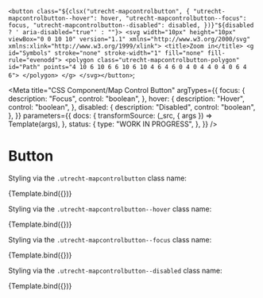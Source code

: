 <!--
@license EUPL-1.2
Copyright (c) 2021 Gemeente Utrecht
Copyright (c) 2021 Robbert Broersma
-->



  `<button class="${clsx("utrecht-mapcontrolbutton", {
    "utrecht-mapcontrolbutton--hover": hover,
    "utrecht-mapcontrolbutton--focus": focus,
    "utrecht-mapcontrolbutton--disabled": disabled,
  })}"${disabled ? ' aria-disabled="true"' : ""}>
      <svg width="10px" height="10px" viewBox="0 0 10 10" version="1.1" xmlns="http://www.w3.org/2000/svg" xmlns:xlink="http://www.w3.org/1999/xlink">
        <title>Zoom in</title>
        <g id="Symbols" stroke="none" stroke-width="1" fill="none" fill-rule="evenodd">
          <polygon class="utrecht-mapcontrolbutton-polygon" id="Path" points="4 10 6 10 6 6 10 6 10 4 6 4 6 0 4 0 4 4 0 4 0 6 4 6">
          </polygon>
        </g>
      </svg></button>`;

<!--<a class="leaflet-control-zoom-in" href="#" title="Zoom in" role="button" aria-label="Zoom in">+</a>
<a class="leaflet-control-zoom-out" href="#" title="Zoom out" role="button" aria-label="Zoom out">−</a>-->

<Meta
  title="CSS Component/Map Control Button"
  argTypes={{
    focus: {
      description: "Focus",
      control: "boolean",
    },
    hover: {
      description: "Hover",
      control: "boolean",
    },
    disabled: {
      description: "Disabled",
      control: "boolean",
    },
  }}
  parameters={{
    docs: {
      transformSource: (_src, { args }) => Template(args),
    },
    status: {
      type: "WORK IN PROGRESS",
    },
  }}
/>

# Button

Styling via the `.utrecht-mapcontrolbutton` class name:

<Canvas>
  <Story name="Map Control Button">{Template.bind({})}</Story>
</Canvas>

Styling via the `.utrecht-mapcontrolbutton--hover` class name:

<Canvas>
  <Story
    name="Map Control Button hover"
    args={{ hover: true }}
    parameters={{
      docs: {
        source: {
          state: "closed",
        },
      },
    }}
  >
    {Template.bind({})}
  </Story>
</Canvas>

Styling via the `.utrecht-mapcontrolbutton--focus` class name:

<Canvas>
  <Story
    name="Map Control Button focus"
    args={{ focus: true }}
    parameters={{
      docs: {
        source: {
          state: "closed",
        },
      },
    }}
  >
    {Template.bind({})}
  </Story>
</Canvas>

Styling via the `.utrecht-mapcontrolbutton--disabled` class name:

<Canvas>
  <Story
    name="Map Control Button disabled"
    args={{ disabled: true }}
    parameters={{
      docs: {
        source: {
          state: "closed",
        },
      },
    }}
  >
    {Template.bind({})}
  </Story>
</Canvas>

<ArgsTable story="Map Control Button" />
